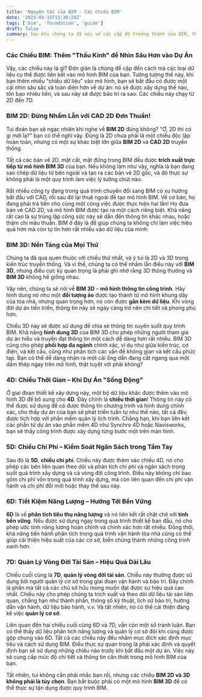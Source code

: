 ```yaml
---
title: 'Nguyên tắc của BIM - Các Chiều BIM'
date: '2023-03-15T15:30:24Z'
tags: ['bim', 'foundation', 'guide']
draft: false
summary: Sau khi chúng ta đã nói về các cấp độ trưởng thành của BIM, thì giờ mình sẽ cùng mổ xẻ một khía cạnh khác cũng thú vị không kém.
---
```


### **Các Chiều BIM: Thêm "Thấu Kính" để Nhìn Sâu Hơn vào Dự Án**

Vậy, các chiều này là gì? Đơn giản là chúng đề cập đến cách mà các loại dữ liệu cụ thể được liên kết vào mô hình BIM của bạn. Tưởng tượng thế này, khi bạn thêm nhiều "chiều dữ liệu" vào mô hình, bạn sẽ bắt đầu có được một cái nhìn sâu sắc và toàn diện hơn về dự án: nó sẽ được xây dựng thế nào, tốn bao nhiêu tiền, và sau này sẽ được bảo trì ra sao. Các chiều này chạy từ 2D đến 7D.

### **BIM 2D: Đừng Nhầm Lẫn với CAD 2D Đơn Thuần!**

Tui đoán bạn sẽ ngạc nhiên khi nghe về **BIM 2D** đúng không? "Ơ, 2D thì có gì mới lạ?" bạn có thể nghĩ vậy. Đúng là 2D chưa phải là một chiều độc lập hoàn toàn, nhưng có một sự khác biệt lớn giữa **BIM 2D** và **CAD 2D** truyền thống.

Tất cả các bản vẽ 2D, mặt cắt, mặt đứng trong BIM đều được **trích xuất trực tiếp từ mô hình BIM 3D** của bạn. Nếu không làm như vậy, nghĩa là bạn đang sao chép dữ liệu từ bên ngoài và tạo ra các bản vẽ 2D gốc, và đó thực sự không phải là một quy trình làm việc lý tưởng chút nào.

Rất nhiều công ty đang trong quá trình chuyển đổi sang BIM có xu hướng bắt đầu với CAD, rồi sau đó lại thuê ngoài để tạo mô hình BIM. Về cơ bản, họ đang phải trả tiền cho cùng một công việc được thực hiện hai lần! Họ đưa bản vẽ CAD 2D, và mô hình BIM được tạo ra một cách riêng biệt. Khả năng rất cao là sự trùng lặp công sức này sẽ dẫn đến thông tin khác nhau, hoặc thậm chí mâu thuẫn. BIM ở đây là để giúp chúng ta không chỉ làm việc hiệu quả hơn mà còn tự tin hơn rất nhiều vào dữ liệu của mình.

### **BIM 3D: Nền Tảng của Mọi Thứ**

Chúng ta đã quá quen thuộc với chiều thứ nhất, và ý tui là 2D và 3D trong kiến trúc truyền thống. Và vì thế, chúng ta có thể nhầm lẫn điều này với **BIM 3D**, nhưng điều cực kỳ quan trọng là phải ghi nhớ rằng 3D thông thường và **BIM 3D** không hề giống nhau.

Vậy nên, chúng ta sẽ nói về **BIM 3D** – **mô hình thông tin công trình**. Hãy hình dung nó như một **đối tượng ảo** được tạo thành từ mô hình khung dây của tòa nhà, nhưng quan trọng hơn, nó còn được **gắn kèm dữ liệu**. Khi vòng đời dự án tiến triển, thông tin này sẽ ngày càng trở nên chi tiết và phong phú hơn.

Chiều 3D này sẽ được sử dụng để chia sẻ thông tin xuyên suốt quy trình BIM. Khả năng **hình dung 3D** của BIM 3D cho phép những người tham gia dự án hiểu và truyền đạt thông tin một cách dễ dàng hơn rất nhiều. BIM 3D cũng cho phép **phối hợp đa ngành** chính xác, ví dụ như giữa kiến trúc, cơ điện, và kết cấu, cũng như phân tích các vấn đề không gian và kết cấu phức tạp. Bạn có thể dễ dàng nhận ra một cái ống dẫn đang cắt ngang qua một dầm thép ngay trên mô hình, thật tuyệt vời phải không?

### **4D: Chiều Thời Gian – Khi Dự Án "Sống Động"**

Ở giai đoạn thiết kế xây dựng này, một bộ dữ liệu khác được thêm vào mô hình 3D để bổ sung cho **4D**. Đây chính là **chiều thời gian**! Thông tin này có thể được sử dụng để có được thông tin chương trình và hình dung chính xác, cho thấy dự án của bạn sẽ phát triển tuần tự như thế nào, tất cả đều được tích hợp với phần mềm quản lý lịch trình. Chẳng hạn, khi bạn liên kết các phần tử dự án vào phần mềm 4D như Synchro 4D hoặc Navisworks, bạn sẽ thấy công trình được xây dựng từng bước một trên màn hình.

### **5D: Chiều Chi Phí – Kiểm Soát Ngân Sách trong Tầm Tay**

Sau đó là **5D**, **chiều chi phí**. Chiều này được thêm vào chiều 4D, nó cho phép các bên liên quan theo dõi và phân tích chi phí và ngân sách trong suốt quá trình xây dựng và cả vòng đời công trình. Điều này không chỉ bao gồm chi phí vốn trong quá trình xây dựng, mà còn liên quan đến chi phí vận hành và chi phí đổi mới hoặc thay thế sau này.

### **6D: Tiết Kiệm Năng Lượng – Hướng Tới Bền Vững**

**6D** là về **phân tích tiêu thụ năng lượng** và nó liên kết rất chặt chẽ với **tính bền vững**. Nếu được sử dụng ngay trong quá trình thiết kế ban đầu, nó cho phép ước tính năng lượng hoàn chỉnh và chính xác hơn rất nhiều. Đồng thời, khả năng tiến hành phân tích trong quá trình vận hành tòa nhà cũng có thể giúp cải thiện hiệu suất của các cơ sở, biến chúng thành những công trình xanh hơn.

### **7D: Quản Lý Vòng Đời Tài Sản – Hiệu Quả Dài Lâu**

Chiều cuối cùng là **7D**, **quản lý vòng đời tài sản**. Chiều này thường được sử dụng bởi người quản lý cơ sở trong giai đoạn vận hành và bảo trì. Đây chính là phần mà tất cả các chủ sở hữu mong muốn đạt được sự hiệu quả cao nhất. Chiều này cho phép chúng ta trích xuất và theo dõi dữ liệu tài sản liên quan, chẳng hạn như thành phần, thông số kỹ thuật, lịch sử bảo trì, hướng dẫn vận hành, dữ liệu bảo hành, v.v. Và tất nhiên, nó có thể cải thiện đáng kể việc **quản lý cơ sở**.

Liên quan đến hai chiều cuối cùng 6D và 7D, vẫn còn một số tranh luận. Bạn có thể thấy dữ liệu phân tích năng lượng và quản lý cơ sở đôi khi cũng được gộp chung vào 6D. Tất cả các chiều này đều nhằm mục đích xác định mục tiêu và cách sử dụng BIM. Điều thực sự quan trọng là phải xác định và quyết định bạn sẽ sử dụng những chiều nào trước khi bắt đầu một dự án. Việc này sẽ cung cấp mức độ chi tiết và thông tin cần thiết trong mô hình BIM của bạn.

Tất nhiên, tui không cần phải nhắc bạn rồi, nhưng các chiều **BIM 2D và 3D không phải là tùy chọn**. Bạn bắt buộc phải có một mô hình **BIM 3D** để có thể thực sự tận dụng được quy trình BIM.
